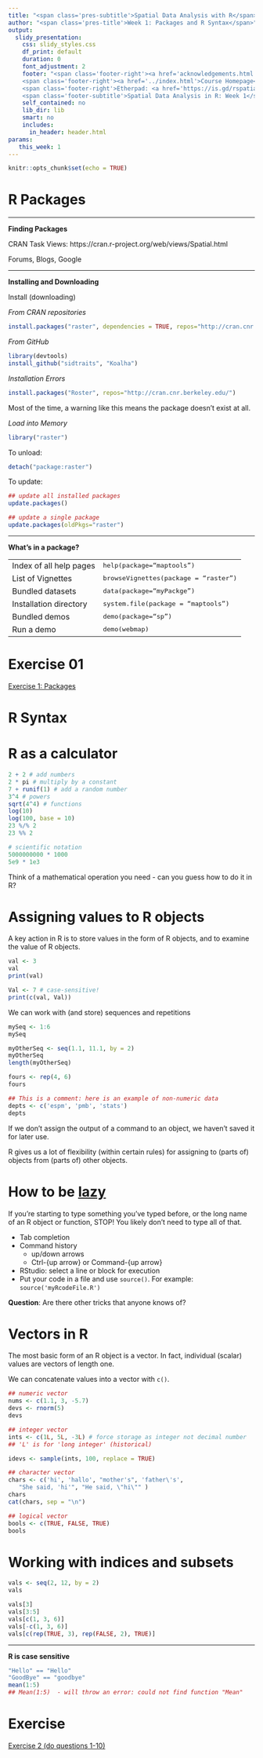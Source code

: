 ```yaml
---
title: "<span class='pres-subtitle'>Spatial Data Analysis with R</span>"
author: "<span class='pres-title'>Week 1: Packages and R Syntax</span>"
output: 
  slidy_presentation:
    css: slidy_styles.css
    df_print: default
    duration: 0
    font_adjustment: 2
    footer: "<span class='footer-right'><a href='acknowledgements.html'>Acknowledgements</a></span> 
    <span class='footer-right'><a href='../index.html'>Course Homepage</a></span>
    <span class='footer-right'>Etherpad: <a href='https://is.gd/rspatial_baygeo_s18'>https://is.gd/rspatial_baygeo_s18</a></span>
    <span class='footer-subtitle'>Spatial Data Analysis in R: Week 1</span>"
    self_contained: no
    lib_dir: lib
    smart: no
    includes:
      in_header: header.html
params:
   this_week: 1
---
```


```r
knitr::opts_chunk$set(echo = TRUE)
```

# R Packages

<div class="incremental"><div><hr class="hrdivider">
__Finding Packages__

CRAN Task Views: https://cran.r-project.org/web/views/Spatial.html

Forums, Blogs, Google

</div></div>


<div class="incremental"><div><hr class="hrdivider">
__Installing and Downloading__

Install (downloading)

_From CRAN repositories_

```r
install.packages("raster", dependencies = TRUE, repos="http://cran.cnr.berkeley.edu/")
```

_From GitHub_

```r
library(devtools)
install_github("sidtraits", "Koalha")
```

_Installation Errors_

```r
install.packages("Roster", repos="http://cran.cnr.berkeley.edu/")
```

Most of the time, a warning like this means the package doesn't exist at all.

_Load into Memory_

```r
library("raster")
```

To unload:

```r
detach("package:raster")
```

To update:

```r
## update all installed packages
update.packages() 

## update a single package
update.packages(oldPkgs="raster")
```

</div></div>

<div class="incremental"><div><hr class="hrdivider">
__What's in a package?__

<table>
<tr><td>Index of all help pages</td><td><tt>help(package="maptools")</tt></td></tr>

<tr><td>List of Vignettes</td><td><tt>browseVignettes(package = "raster")</tt></td></tr>

<tr><td>Bundled datasets</td><td><tt>data(package="myPackge")</tt></td></tr>

<tr><td>Installation directory</td><td><tt>system.file(package = "maptools")</tt></td></tr>

<tr><td>Bundled demos</td><td><tt>demo(package="sp")</tt></td></tr>

<tr><td>Run a demo</td><td><tt>demo(webmap)</tt></td></tr>
</table>
</div></div>

# Exercise 01

<a href="../exercises/part01_exercise1_packages.html" target="_blank">Exercise 1: Packages</a>

# R Syntax 

# R as a calculator

```r
2 + 2 # add numbers
2 * pi # multiply by a constant
7 + runif(1) # add a random number
3^4 # powers
sqrt(4^4) # functions
log(10)
log(100, base = 10)
23 %/% 2 
23 %% 2

# scientific notation
5000000000 * 1000
5e9 * 1e3
```

Think of a mathematical operation you need - can you guess how to do it in R?

# Assigning values to R objects

A key action in R is to store values in the form of R objects, and to examine the value of R objects.

```r
val <- 3
val
print(val)

Val <- 7 # case-sensitive!
print(c(val, Val))
```

We can work with (and store) sequences and repetitions
```r
mySeq <- 1:6
mySeq

myOtherSeq <- seq(1.1, 11.1, by = 2)
myOtherSeq
length(myOtherSeq)

fours <- rep(4, 6)
fours

## This is a comment: here is an example of non-numeric data
depts <- c('espm', 'pmb', 'stats')
depts
```

If we don't assign the output of a command to an object, we haven't saved it for later use.

R gives us a lot of flexibility (within certain rules) for assigning to (parts of) objects from (parts of) other objects.

# How to be [lazy](http://dilbert.com/strips/comic/2005-05-29/)

If you're starting to type something you've typed before, or the long name of an R object or function, STOP!  You likely don't need to type all of that.

- Tab completion
- Command history 
    * up/down arrows
    * Ctrl-{up arrow} or Command-{up arrow}
- RStudio: select a line or block for execution
- Put your code in a file and use `source()`. For example: `source('myRcodeFile.R')`

**Question**: Are there other tricks that anyone knows of?

# Vectors in R

The most basic form of an R object is a vector. In fact, individual (scalar) values are vectors of length one. 

We can concatenate values into a vector with `c()`.

```r
## numeric vector
nums <- c(1.1, 3, -5.7)
devs <- rnorm(5)
devs

## integer vector
ints <- c(1L, 5L, -3L) # force storage as integer not decimal number
## 'L' is for 'long integer' (historical)

idevs <- sample(ints, 100, replace = TRUE)

## character vector
chars <- c('hi', 'hallo', "mother's", 'father\'s', 
   "She said, 'hi'", "He said, \"hi\"" )
chars
cat(chars, sep = "\n")

## logical vector
bools <- c(TRUE, FALSE, TRUE)
bools
```

# Working with indices and subsets

```r
vals <- seq(2, 12, by = 2)
vals

vals[3]
vals[3:5]
vals[c(1, 3, 6)]
vals[-c(1, 3, 6)]
vals[c(rep(TRUE, 3), rep(FALSE, 2), TRUE)]
```

<div class="incremental"><div><hr class="hrdivider">
__R is case sensitive__

```r
"Hello" == "Hello"
"GoodBye" == "goodbye"
mean(1:5)
## Mean(1:5)  - will throw an error: could not find function "Mean"
```
</div></div>

# Exercise

[Exercise 2 (do questions 1-10)](../exercises/part01_exercise2_basicr.html)




